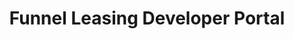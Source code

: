 ---
title: Funnel Leasing Developer Portal
description: Get started building your Funnel Online Leasing Integration.
template: splash
hero:
  tagline: Get started building your Funnel Online Leasing Integration.
  image:
    file: ../../assets/Funnel-Circle-Icon.png
  actions:
    - text: Get Started
      link: /guides/events-and-callbacks/overview
      icon: right-arrow
      variant: primary
---